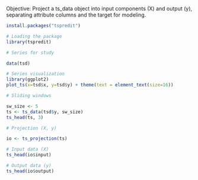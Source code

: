 Objective: Project a ts_data object into input components (X) and output (y), separating attribute columns and the target for modeling.

```r
install.packages("tspredit")

# Loading the package
library(tspredit) 
```

```r
# Series for study

data(tsd)
```

```r
# Series visualization
library(ggplot2)
plot_ts(x=tsd$x, y=tsd$y) + theme(text = element_text(size=16))
```

```r
# Sliding windows

sw_size <- 5
ts <- ts_data(tsd$y, sw_size)
ts_head(ts, 3)
```

```r
# Projection (X, y)

io <- ts_projection(ts)
```

```r
# Input data (X)
ts_head(io$input)
```

```r
# Output data (y)
ts_head(io$output)
```

